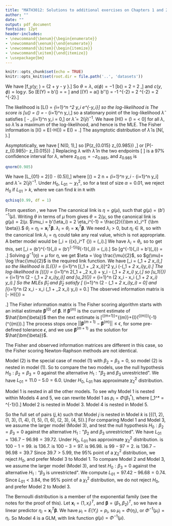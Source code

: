 ```yaml
---
title: "MATH3012: Solutions to additional exercises on Chapters 1 and 2"
author: ""
date: ""
output: pdf_document
fontsize: 12pt
header-includes:
- \newcommand{\benum}{\begin{enumerate}}
- \newcommand{\eenum}{\end{enumerate}}
- \newcommand{\bitem}{\begin{itemize}}
- \newcommand{\eitem}{\end{itemize}}
- \usepackage{bm}
---
```


```r
knitr::opts_chunk$set(echo = TRUE)
knitr::opts_knit$set(root.dir = file.path('..', 'datasets'))
```


\benum
\item 
\benum
\item \label{pt:gamma_ef} 
We have
\[f_y(y; \lambda) = \exp \{2 \log \lambda + \log y - \lambda y \}.\]
So $\theta = \lambda$, $a(\phi) = -1$
\[b(\theta) = 2 \log \lambda = 2 \log \theta,\]
and $c(y, \phi) = \log y$. So
\[E(Y) = b'(\theta) = \frac{2}{\theta} = \frac{2}{\lambda}\]
and
\[\text{Var}(Y) = a(\phi) b''(\theta) = -1 \times -2 \theta^{-2} = 2 \theta^{-2} = 2 \lambda^{-2}.\]

\item
The likelihood is
\[L(\lambda) = \prod_{i=1}^n \lambda^2 y_i e^{-\lambda y_i}\]
so the log-likelihood is
\begin{align*}
\ell(\lambda) &=  \sum_{i=1}^n (2 \log \lambda + \log y_i - \lambda y_i)\\
&= 2 n \log \lambda + \sum_{i=1}^n \log y_i - \lambda \sum_{i=1}^n y_i.
\end{align*}
The score is
\[u(\lambda) = \frac{d}{d \lambda} \ell (\lambda) = \frac{2n}{\lambda} - \sum_{i=1}^n y_i,\]
so a stationary point of the log-likelihood $\hat \lambda$ satisfies
\[\frac{2n}{\hat \lambda} - \sum_{i=1}^n y_i = 0,\]
or $\hat \lambda = 2 (\bar y)^{-1}$.
We have 
\[H(\lambda) = \frac{d^2}{d\lambda^2} \ell (\lambda) = \frac{-2n}{\lambda^2} < 0\]
for all $\lambda$, so $\hat \lambda$ is a maximum of the log-likelihood, and hence is
the MLE.
The Fisher information is
\[I(\lambda) = E\left(-H(\lambda)\right) = E\left(\frac{2n}{\lambda^2}\right) = \frac{2n}{\lambda^2}.\]
The asymptotic distribution of $\hat \lambda$ is
\[\hat \lambda \sim N\left(\lambda, \frac{\lambda^2}{2n} \right).\]

\item
Asymptotically, we have
\[\frac{\sqrt{2n}(\hat \lambda - \lambda)}{\lambda} \sim N(0, 1),\]
so 
\[P(z_{0.015} \leq \frac{\sqrt{2n}(\hat \lambda - \lambda)}{\lambda} \leq z_{0.985}) \approx 0.97,\] 
or
\[P(\hat \lambda - \frac{\lambda}{\sqrt{2 n}}z_{0.985}\leq \lambda \leq \hat \lambda - \frac{\lambda}{\sqrt{2 n}}z_{0.015}) \approx 0.97.\]
Replacing $\lambda$ with $\hat \lambda$ in the two endpoints
\[  \left[\hat \lambda - \frac{\hat \lambda}{\sqrt{2 n}}z_{0.985}, \hat \lambda - \frac{\hat \lambda}{\sqrt{2 n}}z_{0.015}\right]\]
is a $97\%$ confidence interval for $\lambda$, where
$z_{0.015} = - z_{0.985}$, and $z_{0.985}$ is
```r
qnorm(0.985)
```

\item We have 
\[L_{01} = 2[\ell(\hat \lambda) - \ell(0.5)],\]
where
\[\ell(\lambda) = 2 n \log \lambda + \sum_{i=1}^n \log y_i - \lambda \sum_{i=1}^n y_i\]
and $\hat \lambda = 2 (\bar y)^{-1}$.
Under $H_0$, $L_{01} \sim \chi^2_1$, so 
for a test of size $\alpha = 0.01$, 
we reject $H_0$ if $L_{01} > k$, where we can find $k$
in `R` with
```r
qchisq(0.99, df = 1)
```

\eenum
\item
\benum
\item From question \ref{pt:gamma_ef}, we have
\begin{equation}
\mu = b'(\theta) = 2 \theta^{-1}.
\label{eq:mu_theta}
\end{equation}
The canonical link is $\eta = g(\mu)$, such that
$g(\mu) = (b')^{-1}(\mu)$. Writing $\theta$ in terms of $\mu$
from \eqref{eq:mu_theta} gives $\theta = 2 / \mu$, so the canonical link is
$g(\mu) = 2 / \mu$.
\item
\benum
\item 
$\mu_i = b'(\eta_i) = 2 \eta_i^{-1} = \frac{2}{{\bm x}_i^T {\bm \beta}}.$
\item $\theta_i = \eta_i = {\bm x}_i^T {\bm \beta}$.
\item $\lambda_i = \theta_i = {\bm x}_i^T {\bm \beta}$.
\eenum
\item We need $\lambda_i > 0$, but $\eta_i \in \mathbb{R}$, so with the canonical
link $\lambda_i = \eta_i$ could take any real value, which is not appropriate.
\item A better model would be
\[\lambda_i = \exp({\bm x}_i^T {\bm \beta}) = \exp(\eta_i).\]
We have $\lambda_i = \theta_i$, so to get this, set
\[\theta_i = (b')^{-1}(\mu_i) = (b')^{-1}(g^{-1}(\eta_i)) = \exp(\eta_i).\]
So
\[g^{-1}(\eta_i) = b'(\exp(\eta_i)) = \frac{2}{\exp(\eta_i)}.\]
Solving $g^{-1}(\eta) = \mu$ for $\eta$, we get
$\eta = \log \frac{\mu}{2}$, so
$g(\mu)= \log \frac{\mu}{2}$ is the required link function.
\item We have
\[\lambda_i = \exp(\beta_1 + \beta_2 x_i),\]
so the likelihood is 
\[L({\bm \beta}) = \prod_{i=1}^n [\exp(\beta_1 + \beta_2 x_i)]^2 y_i 
\exp(-\exp(\beta_1 + \beta_2 x_i)y_i).\]
The log-likelihood is
\[\ell({\bm \beta}) = \sum_{i=1}^n 2(\beta_1 + \beta_2 x_i) + \log y_i
- \exp(\beta_1 + \beta_2 x_i) y_i,\]
so 
\[u_1({\bm \beta}) = \sum_{i=1}^n (2 - \exp(\beta_1 + \beta_2 x_i)y_i)\]
and
\[u_2({\bm \beta}) = \sum_{i=1}^n (2 x_i - x_i \exp(\beta_1 + \beta_2 x_i) y_i).\]
So the MLEs $\hat \beta_1$ and $\hat \beta_2$ satisfy
\[ \sum_{i=1}^n (2 - \exp(\hat \beta_1 + \hat \beta_2 x_i)y_i) = 0\]
and
\[\sum_{i=1}^n (2 x_i - x_i \exp(\hat\beta_1 + \hat \beta_2 x_i) y_i) = 0.\]
\item The observed information matrix is
\[- H({\bm \beta}) = \begin{pmatrix}
\sum_{i=1}^n \exp(\beta_1 + \beta_2 x_i) y_i & \sum_{i=1}^n x_i \exp(\beta_1 + \beta_2 x_i) y_i \\
\sum_{i=1}^n x_i \exp(\beta_1 + \beta_2 x_i) y_i & \sum_{i=1}^n x_i^2 \exp(\beta_1 + \beta_2 x_i) y_i
\end{pmatrix}.\]
The Fisher information matrix is
\begin{align*}
{\cal I}({\bm \beta}) &= E[- H({\bm \beta})]  \\
&= \begin{pmatrix}
\sum_{i=1}^n \exp(\beta_1 + \beta_2 x_i) E(Y_i) & \sum_{i=1}^n x_i \exp(\beta_1 + \beta_2 x_i) E(Y_i) \\
\sum_{i=1}^n x_i \exp(\beta_1 + \beta_2 x_i) E(Y_i) & \sum_{i=1}^n x_i^2 \exp(\beta_1 + \beta_2 x_i) E(Y_i)
\end{pmatrix} \\
&= \begin{pmatrix}
\sum_{i=1}^n 2 & \sum_{i=1}^n 2 x_i  \\
\sum_{i=1}^n 2 x_i & \sum_{i=1}^n 2 x_i^2 
\end{pmatrix}
\end{align*}
   The Fisher scoring algorithm starts with an initial estimate
    $\bm{\beta}^{(0)}$ of $\bm{\beta}$. If $\bm{\beta}^{(m)}$
    is the current estimate of $\hat{\bm{\beta}}$
then the next estimate is
\[\bm{\beta}^{(m+1)}=\bm{\beta}^{(m)}+{\cal I}(\bm{\beta}^{(m)})^{-1}\bm{u}(\bm{\beta}^{(m)}).\]
The process stops once
$||\bm{\beta}^{(m+1)}-\bm{\beta}^{(m)} || \leq \epsilon$, for some
pre-defined tolerance $\epsilon$, and we use
$\bm{\beta}^{(m+1)}$ as the solution for $\hat{\bm{\beta}}$.

The Fisher and observed information matrices are
different in this case, so the Fisher scoring Newton-Raphson methods are not identical.

\item Model (2) is the special case of model (1)
with $\beta_2 = \beta_3 = 0$, so model (2) is nested
in model (1). So to compare the two models, use the null
hypothesis $H_0: \beta_2 = \beta_3 = 0$
against the alternative
$H_1: \text{"$\beta_2$ and $\beta_3$ unrestricted"}$.
\item We have $L_{01} = 11.0 - 5.0 = 6.0$.
Under $H_0$, $L_{01}$ has approximate $\chi^2_2$ distribution.
\eenum
\item
\benum
\item 
 Model 1 is nested in all the other models. To see why Model 1 is nested within Models 4 and 5, we can
rewrite Model 1 as $p_i = \Phi(\beta_1^*)$, where
\[\beta_1^* = \Phi^{-1}\left(\frac{\exp(\beta_1)}{1 + \exp(\beta_1)}\right).\]
 Model 2 is nested in Model 3.
 Model 4 is nested in Model 5.

So the full set of pairs $(j, k)$ such that Model $j$ is nested in 
Model $k$ is
\[\{(1, 2), (1, 3), (1, 4), (1, 5), (1, 6), (2, 3), (4, 5)\}.\]
\item
For comparing Model 1 and Model 3, we assume the larger model
(Model 3), and test the null
hypothesis $H_0: \beta_2 = \beta_3 = 0$
against the alternative
$H_1: \text{"$\beta_2$ and $\beta_3$ unrestricted"}$.
\item We have $L_{01} = 136.7 - 96.98 = 39.72$. 
Under $H_0$, $L_{01}$ has approximate $\chi^2_2$ distribution.
\item
\bitem
\item [A] is $100 - 1 = 99$.
\item [B] is $136.7$.
\item [C] is $100 - 3 = 97$.
\item [D] is $96.98$.
\item [E] is $99 - 97 = 2$.
\item [F] is $136.7 - 96.98 = 39.7$
\eitem
Since $39.7 > 5.99$, the $95\%$ point of a $\chi^2_2$
distribution, we reject $H_0$, and prefer Model 3 to 
Model 1.
\item To compare Model 2 and Model 3, we assume
the larger model (Model 3), and test $H_0: \beta_3 = 0$
against the alternative $H_1 : \text{``$\beta_3$ is unrestricted"}$.
We compute $L_{01} = 97.42 - 96.68 = 0.74$. Since $L_{01} < 3.84$,
the $95 \%$ point of a $\chi^2_1$ distribution, we do not reject
$H_0$, and prefer Model 2 to Model 3.
\item The Bernoulli distribution is a member of the exponential family
(see the notes for the proof of this). Let
${\bm x}_i = (1, x_i)^T$, and $\bm \beta = (\beta_1, \beta_2)^T$,
so we have a linear predictor $\eta_i = {\bm x}_i^T {\bm \beta}$.
We have $\mu_i = E(Y_i) = p_i$, so $\mu_i = \Phi(\eta_i)$, 
or $\Phi^{-1}(\mu_i) = \eta_i$. So Model 4 is a GLM, with link
function $g(\mu) = \Phi^{-1}(\mu)$.


\eenum
\eenum
